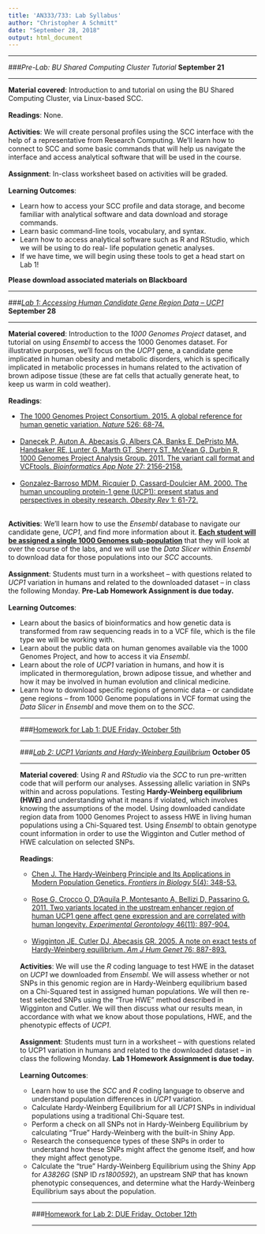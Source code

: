 ```yaml
---
title: 'AN333/733: Lab Syllabus'
author: "Christopher A Schmitt"
date: "September 28, 2018"
output: html_document
---
```


***

###*Pre-Lab: BU Shared Computing Cluster Tutorial*
**September 21**<br>

***

**Material covered**: Introduction to and tutorial on using the BU Shared Computing Cluster, via Linux-based SCC.<br><br>
**Readings**: None.<br><br>
**Activities**: We will create personal profiles using the SCC interface with the help of a representative from Research Computing. We’ll learn how to connect to SCC and some basic commands that will help us navigate the interface and access analytical software that will be used in the course.<br><br>
**Assignment**: In-class worksheet based on activities will be graded.<br><br>
**Learning Outcomes**:
<ul>
<li>Learn how to access your SCC profile and data storage, and become familiar with analytical software and data download and storage commands.</li>
<li>Learn basic command-line tools, vocabulary, and syntax.</li>
<li>Learn how to access analytical software such as R and RStudio, which we will be using to do real-
life population genetic analyses.</li>
<li>If we have time, we will begin using these tools to get a head start on Lab 1!</li></ul>

**Please download associated materials on Blackboard**

***

###[*Lab 1: Accessing Human Candidate Gene Region Data* – *UCP1*](https://fuzzyatelin.github.io/AN333_Fall18/Lab_1_-_1KG_and_Ensembl_Tutorial.html)
**September 28**<br>

***

**Material covered**: Introduction to the *1000 Genomes Project* dataset, and tutorial on using *Ensembl* to access the 1000 Genomes dataset. For illustrative purposes, we’ll focus on the *UCP1* gene, a candidate gene implicated in human obesity and metabolic disorders, which is specifically implicated in metabolic processes in humans related to the activation of brown adipose tissue (these are fat cells that actually generate heat, to keep us warm in cold weather).<br><br>
**Readings**:<ul>
<li>[The 1000 Genomes Project Consortium. 2015. A global reference for human genetic variation. *Nature* 526: 68-74.](https://www.nature.com/articles/nature15393)</li><br>
<li>[Danecek P, Auton A, Abecasis G, Albers CA, Banks E, DePristo MA, Handsaker RE, Lunter G, Marth GT, Sherry ST, McVean G, Durbin R, 1000 Genomes Project Analysis Group. 2011. The variant call format and VCFtools. *Bioinformatics App Note* 27: 2156-2158.](https://academic.oup.com/bioinformatics/article/27/15/2156/402296)</li><br>
<li>[Gonzalez-Barroso MDM, Ricquier D, Cassard-Doulcier AM. 2000. The human uncoupling protein-1 gene (UCP1): present status and perspectives in obesity research. *Obesity Rev* 1: 61-72.](https://onlinelibrary.wiley.com/doi/full/10.1046/j.1467-789x.2000.00009.x)</li></ul><br>
**Activities**: We’ll learn how to use the *Ensembl* database to navigate our candidate gene, *UCP1*, and find more information about it. [**Each student will be assigned a single 1000 Genomes sub-population**](https://fuzzyatelin.github.io/AN333_Fall18/1KG_SubPop_Fall2018.html) that they will look at over the course of the labs, and we will use the *Data Slicer* within *Ensembl* to download data for those populations into our *SCC* accounts.<br><br>
**Assignment**: Students must turn in a worksheet – with questions related to *UCP1* variation in humans and related to the downloaded dataset –  in class the following Monday. **Pre-Lab Homework Assignment is due today.**<br><br>
**Learning Outcomes**:<ul>
<li>Learn about the basics of bioinformatics and how genetic data is transformed from raw sequencing reads in to a VCF file, which is the file type we will be working with.</li>
<li>Learn about the public data on human genomes available via the 1000 Genomes Project, and how to access it via *Ensembl*.</li>
<li>Learn about the role of *UCP1* variation in humans, and how it is implicated in thermoregulation, brown adipose tissue, and whether and how it may be involved in human evolution and clinical medicine.</li>
<li>Learn how to download specific regions of genomic data – or candidate gene regions – from 1000 Genome populations in VCF format using the *Data Slicer* in *Ensembl* and move them on to the *SCC*.</li>

***

###[Homework for Lab 1: DUE Friday, October 5th](https://fuzzyatelin.github.io/AN333_Fall18/Lab1_Homework.html)

***

###[*Lab 2: UCP1 Variants and Hardy-Weinberg Equilibrium*](https://fuzzyatelin.github.io/AN333_Fall18/Lab_2_-_HWE.html)
**October 05**<br>

***

**Material covered**: Using *R* and *RStudio* via the *SCC* to run pre-written code that will perform our analyses. Assessing allelic variation in SNPs within and across populations. Testing **Hardy-Weinberg equilibrium (HWE)** and understanding what it means if violated, which involves knowing the assumptions of the model. Using downloaded candidate region data from 1000 Genomes Project to assess HWE in living human populations using a Chi-Squared test. Using *Ensembl* to obtain genotype count information in order to use the Wigginton and Cutler method of HWE calculation on selected SNPs.<br><br> 
**Readings**:<ul> 
<li>[Chen J. The Hardy-Weinberg Principle and Its Applications in Modern Population Genetics. *Frontiers in Biology* 5(4): 348-53.](https://link.springer.com/article/10.1007/s11515-010-0580-x)</li><br>
<li>[Rose G, Crocco O, D'Aquila P, Montesanto A, Bellizi D, Passarino G. 2011. Two variants located in the upstream enhancer region of human UCP1 gene affect gene expression and are correlated with human longevity. *Experimental Gerontology* 46(11): 897-904.](https://www.sciencedirect.com/science/article/pii/S0531556511001987?via%3Dihub)</li><br>
<li>[Wigginton JE, Cutler DJ, Abecasis GR. 2005. A note on exact tests of Hardy-Weinberg equilibrium. *Am J Hum Genet* 76: 887-893.](https://www.cell.com/ajhg/fulltext/S0002-9297(07)60735-6?code=ajhg-site)</li></ul><br>
**Activities**: We will use the *R* coding language to test HWE in the dataset on *UCP1* we downloaded from *Ensembl*. We will assess whether or not SNPs in this genomic region are in Hardy-Weinberg equilibrium based on a Chi-Squared test in assigned human populations. We will then re-test selected SNPs using the "True HWE" method described in Wigginton and Cutler. We will then discuss what our results mean, in accordance with what we know about those populations, HWE, and the phenotypic effects of *UCP1*.<br><br>
**Assignment**: Students must turn in a worksheet – with questions related to UCP1 variation in humans and related to the downloaded dataset –  in class the following Monday. **Lab 1 Homework Assignment is due today.**<br><br>
**Learning Outcomes**:<ul>
<li>Learn how to use the *SCC* and *R* coding language to observe and understand population differences in *UCP1* variation.</li>
<li>Calculate Hardy-Weinberg Equilibrium for all *UCP1* SNPs in individual populations using a traditional Chi-Square test.</li>
<li>Perform a check on all SNPs not in Hardy-Weinberg Equilibrium by calculating "True" Hardy-Weinberg with the built-in Shiny App.</li> 
<li>Research the consequence types of these SNPs in order to understand how these SNPs might affect the genome itself, and how they might affect genotype.</li> 
<li>Calculate the "true" Hardy-Weinberg Equilibrium using the Shiny App for *A3826G* (SNP ID *rs1800592*), an upstream SNP that has known phenotypic consequences, and determine what the Hardy-Weinberg Equilibrium says about the population.</li>

***

###[Homework for Lab 2: DUE Friday, October 12th](https://fuzzyatelin.github.io/AN333_Fall18/Lab2_Homework.html)

***


